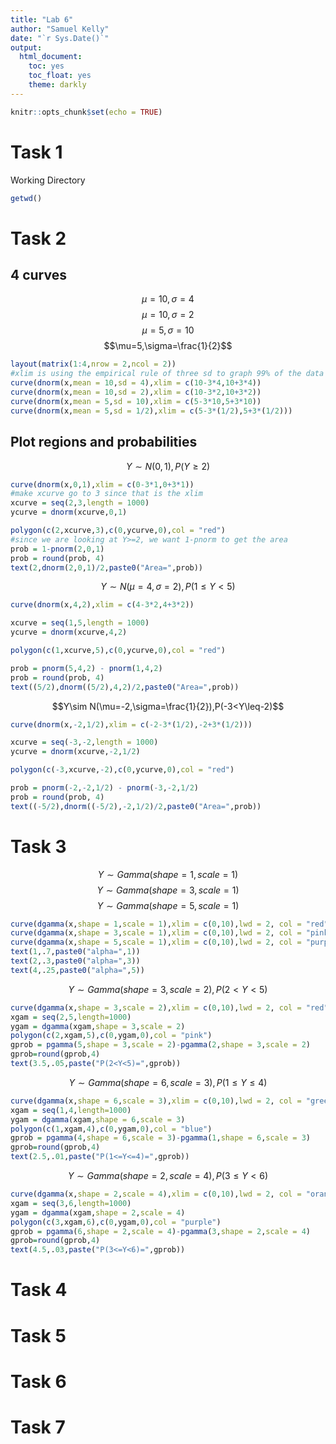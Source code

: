 ```yaml
---
title: "Lab 6"
author: "Samuel Kelly"
date: "`r Sys.Date()`"
output: 
  html_document:
    toc: yes
    toc_float: yes
    theme: darkly
---
```


```r
knitr::opts_chunk$set(echo = TRUE)
```

# Task 1

Working Directory
```r
getwd()
```

# Task 2

## 4 curves

$$\mu=10,\sigma=4$$
$$\mu=10,\sigma=2$$
$$\mu=5,\sigma=10$$
$$\mu=5,\sigma=\frac{1}{2}$$
```r
layout(matrix(1:4,nrow = 2,ncol = 2))
#xlim is using the empirical rule of three sd to graph 99% of the data
curve(dnorm(x,mean = 10,sd = 4),xlim = c(10-3*4,10+3*4))
curve(dnorm(x,mean = 10,sd = 2),xlim = c(10-3*2,10+3*2))
curve(dnorm(x,mean = 5,sd = 10),xlim = c(5-3*10,5+3*10))
curve(dnorm(x,mean = 5,sd = 1/2),xlim = c(5-3*(1/2),5+3*(1/2)))
```

## Plot regions and probabilities

$$Y\sim N(0,1),P(Y\geq2)$$
```r
curve(dnorm(x,0,1),xlim = c(0-3*1,0+3*1))
#make xcurve go to 3 since that is the xlim
xcurve = seq(2,3,length = 1000)
ycurve = dnorm(xcurve,0,1)

polygon(c(2,xcurve,3),c(0,ycurve,0),col = "red")
#since we are looking at Y>=2, we want 1-pnorm to get the area
prob = 1-pnorm(2,0,1)
prob = round(prob, 4)
text(2,dnorm(2,0,1)/2,paste0("Area=",prob))
```

$$Y\sim N(\mu=4,\sigma=2),P(1\leq Y<5)$$
```r
curve(dnorm(x,4,2),xlim = c(4-3*2,4+3*2))

xcurve = seq(1,5,length = 1000)
ycurve = dnorm(xcurve,4,2)

polygon(c(1,xcurve,5),c(0,ycurve,0),col = "red")

prob = pnorm(5,4,2) - pnorm(1,4,2)
prob = round(prob, 4)
text((5/2),dnorm((5/2),4,2)/2,paste0("Area=",prob))
```

$$Y\sim N(\mu=-2,\sigma=\frac{1}{2}),P(-3<Y\leq-2)$$
```r
curve(dnorm(x,-2,1/2),xlim = c(-2-3*(1/2),-2+3*(1/2)))

xcurve = seq(-3,-2,length = 1000)
ycurve = dnorm(xcurve,-2,1/2)

polygon(c(-3,xcurve,-2),c(0,ycurve,0),col = "red")

prob = pnorm(-2,-2,1/2) - pnorm(-3,-2,1/2)
prob = round(prob, 4)
text((-5/2),dnorm((-5/2),-2,1/2)/2,paste0("Area=",prob))
```

# Task 3

$$Y\sim Gamma(shape = 1, scale=1)$$
$$Y\sim Gamma(shape = 3, scale=1)$$
$$Y\sim Gamma(shape = 5, scale=1)$$

```r
curve(dgamma(x,shape = 1,scale = 1),xlim = c(0,10),lwd = 2, col = "red",ylim=c(0,1),ylab = "Gamma Density", main="beta=1")
curve(dgamma(x,shape = 3,scale = 1),xlim = c(0,10),lwd = 2, col = "pink",ylim=c(0,1),add = T)
curve(dgamma(x,shape = 5,scale = 1),xlim = c(0,10),lwd = 2, col = "purple",ylim=c(0,1),add = T)
text(1,.7,paste0("alpha=",1))
text(2,.3,paste0("alpha=",3))
text(4,.25,paste0("alpha=",5))
```
$$Y\sim Gamma(shape = 3, scale=2),P(2<Y<5)$$
```r
curve(dgamma(x,shape = 3,scale = 2),xlim = c(0,10),lwd = 2, col = "red",ylim=c(0,.2),xlab = "Y",ylab = "Gamma Density", main="Gamma, Shape=3, Scale=2")
xgam = seq(2,5,length=1000)
ygam = dgamma(xgam,shape = 3,scale = 2)
polygon(c(2,xgam,5),c(0,ygam,0),col = "pink")
gprob = pgamma(5,shape = 3,scale = 2)-pgamma(2,shape = 3,scale = 2)
gprob=round(gprob,4)
text(3.5,.05,paste("P(2<Y<5)=",gprob))
```

$$Y\sim Gamma(shape = 6, scale=3),P(1\leq Y\leq4)$$
```r
curve(dgamma(x,shape = 6,scale = 3),xlim = c(0,10),lwd = 2, col = "green",ylim=c(0,.05),xlab = "Y",ylab = "Gamma Density", main="Gamma, Shape=6, Scale=3")
xgam = seq(1,4,length=1000)
ygam = dgamma(xgam,shape = 6,scale = 3)
polygon(c(1,xgam,4),c(0,ygam,0),col = "blue")
gprob = pgamma(4,shape = 6,scale = 3)-pgamma(1,shape = 6,scale = 3)
gprob=round(gprob,4)
text(2.5,.01,paste("P(1<=Y<=4)=",gprob))
```

$$Y\sim Gamma(shape = 2, scale=4),P(3\leq Y<6)$$
```r
curve(dgamma(x,shape = 2,scale = 4),xlim = c(0,10),lwd = 2, col = "orange",ylim=c(0,.1),xlab = "Y",ylab = "Gamma Density", main="Gamma, Shape=2, Scale=4")
xgam = seq(3,6,length=1000)
ygam = dgamma(xgam,shape = 2,scale = 4)
polygon(c(3,xgam,6),c(0,ygam,0),col = "purple")
gprob = pgamma(6,shape = 2,scale = 4)-pgamma(3,shape = 2,scale = 4)
gprob=round(gprob,4)
text(4.5,.03,paste("P(3<=Y<6)=",gprob))
```


# Task 4

# Task 5

# Task 6

# Task 7
